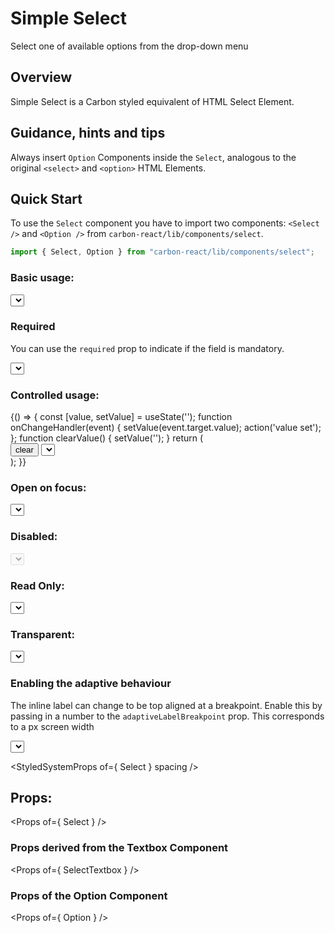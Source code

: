 
<Meta title="Design System/Select" />

# Simple Select

Select one of available options from the drop-down menu

## Overview 

Simple Select is a Carbon styled equivalent of HTML Select Element.

## Guidance, hints and tips 

Always insert `Option` Components inside the `Select`, analogous to the original `<select>` and `<option>` HTML Elements.

## Quick Start 

To use the `Select` component you have to import two components: `<Select />` and `<Option />`
from `carbon-react/lib/components/select`.

```javascript
import { Select, Option } from "carbon-react/lib/components/select";
```

### Basic usage:

<Preview>
  <Story name="basic" parameters={{ info: { disable: true }}} >
    <Select
      name='simple'
      id='simple'
      label='label'
      labelInline
      onOpen={ action('onOpen') }
      onChange={ action('onChange', { depth: 2 }) }
      onClick={ action('onClick', { depth: 2 }) }
      onFocus={ action('onFocus', { depth: 2 }) }
      onBlur={ action('onBlur', { depth: 2 }) }
      onKeyDown={ action('onKeyDown', { depth: 2 }) }
    >
      <Option text='Amber' value='1' />
      <Option text='Black' value='2' />
      <Option text='Blue' value='3' />
      <Option text='Brown' value='4' />
      <Option text='Green' value='5' />
      <Option text='Orange' value='6' />
      <Option text='Pink' value='7' />
      <Option text='Purple' value='8' />
      <Option text='Red' value='9' />
      <Option text='White' value='10' />
      <Option text='Yellow' value='11' />
    </Select>
  </Story>
</Preview>

### Required

You can use the `required` prop to indicate if the field is mandatory.

<Preview>
  <Story name="required" parameters={{ info: { disable: true }}} >
   <Select
      name='required-select'
      id='required-select'
      label='Foreground Color'
      required
    >
      <Option text='Amber' value='1' />
      <Option text='Black' value='2' />
      <Option text='Blue' value='3' />
      <Option text='Brown' value='4' />
      <Option text='Green' value='5' />
      <Option text='Orange' value='6' />
      <Option text='Pink' value='7' />
      <Option text='Purple' value='8' />
      <Option text='Red' value='9' />
      <Option text='White' value='10' />
      <Option text='Yellow' value='11' />
    </Select>
  </Story>
</Preview>

### Controlled usage:

<Preview>
  <Story name="controlled" parameters={{ info: { disable: true }, chromatic: { disable: true }}} >
    {() => {
      const [value, setValue] = useState('');
      function onChangeHandler(event) {
        setValue(event.target.value);
        action('value set');
      };
      function clearValue() {
        setValue('');
      }
      return (
        <div>
          <Button onClick={ clearValue } mb={ 2 }>clear</Button>
          <Select
            id='controlled'
            name='controlled'
            value={ value }
            onChange={ onChangeHandler }
          >
            <Option text='Amber' value='1' />
            <Option text='Black' value='2' />
            <Option text='Blue' value='3' />
            <Option text='Brown' value='4' />
            <Option text='Green' value='5' />
            <Option text='Orange' value='6' />
            <Option text='Pink' value='7' />
            <Option text='Purple' value='8' />
            <Option text='Red' value='9' />
            <Option text='White' value='10' />
            <Option text='Yellow' value='11' />
          </Select>
        </div>
      );
    }}
  </Story>
</Preview>

### Open on focus:

<Preview>
  <Story name="openOnFocus" parameters={{ info: { disable: true }, chromatic: { disable: true }}} >
    <Select name='openOnFocus' id='openOnFocus' openOnFocus>
      <Option text='Amber' value='1' />
      <Option text='Black' value='2' />
      <Option text='Blue' value='3' />
      <Option text='Brown' value='4' />
      <Option text='Green' value='5' />
      <Option text='Orange' value='6' />
      <Option text='Pink' value='7' />
      <Option text='Purple' value='8' />
      <Option text='Red' value='9' />
      <Option text='White' value='10' />
      <Option text='Yellow' value='11' />
    </Select>
  </Story>
</Preview>

### Disabled:

<Preview>
  <Story name="disabled" parameters={{ info: { disable: true }}} >
    <Select name='disabled' id='disabled' defaultValue='3' disabled>
      <Option text='Amber' value='1' />
      <Option text='Black' value='2' />
      <Option text='Blue' value='3' />
      <Option text='Brown' value='4' />
      <Option text='Green' value='5' />
      <Option text='Orange' value='6' />
      <Option text='Pink' value='7' />
      <Option text='Purple' value='8' />
      <Option text='Red' value='9' />
      <Option text='White' value='10' />
      <Option text='Yellow' value='11' />
    </Select>
  </Story>
</Preview>

### Read Only:

<Preview>
  <Story name="readonly" parameters={{ info: { disable: true }}} >
    <Select name='readonly' id='readonly' defaultValue='4' readOnly>
      <Option text='Amber' value='1' />
      <Option text='Black' value='2' />
      <Option text='Blue' value='3' />
      <Option text='Brown' value='4' />
      <Option text='Green' value='5' />
      <Option text='Orange' value='6' />
      <Option text='Pink' value='7' />
      <Option text='Purple' value='8' />
      <Option text='Red' value='9' />
      <Option text='White' value='10' />
      <Option text='Yellow' value='11' />
    </Select>
  </Story>
</Preview>

### Transparent:

<Preview>
  <Story name="transparent" parameters={{ info: { disable: true }}} >
    <Select name='transparent' id='transparent' defaultValue='4' transparent>
      <Option text='Amber' value='1' />
      <Option text='Black' value='2' />
      <Option text='Blue' value='3' />
      <Option text='Brown' value='4' />
      <Option text='Green' value='5' />
      <Option text='Orange' value='6' />
      <Option text='Pink' value='7' />
      <Option text='Purple' value='8' />
      <Option text='Red' value='9' />
      <Option text='White' value='10' />
      <Option text='Yellow' value='11' />
    </Select>
  </Story>
</Preview>

### Enabling the adaptive behaviour
The inline label can change to be top aligned at a breakpoint. Enable this by passing in a number to the `adaptiveLabelBreakpoint` prop. This corresponds to a px screen width

<Preview>
  <Story name="enabling adaptive behaviour" parameters={{ chromatic: { disable: true }, info: { disable: true }}}>
    <Select
      name='adaptive'
      id='adaptive'
      label='label'
      defaultValue='4'
      adaptiveLabelBreakpoint={960}
    >
      <Option text='Amber' value='1' />
      <Option text='Black' value='2' />
      <Option text='Blue' value='3' />
      <Option text='Brown' value='4' />
      <Option text='Green' value='5' />
      <Option text='Orange' value='6' />
      <Option text='Pink' value='7' />
      <Option text='Purple' value='8' />
      <Option text='Red' value='9' />
      <Option text='White' value='10' />
      <Option text='Yellow' value='11' />
    </Select>
  </Story>
</Preview>

<StyledSystemProps
  of={ Select }
  spacing
/>

## Props:

<Props of={ Select } />

### Props derived from the Textbox Component

<Props of={ SelectTextbox } />

### Props of the Option Component

<Props of={ Option } />
